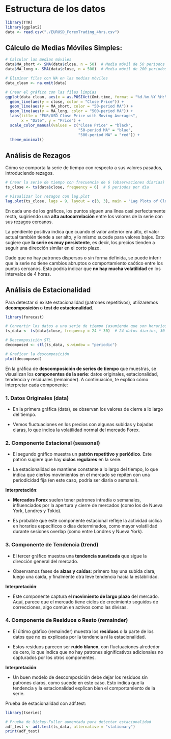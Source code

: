 # Estructura de los datos {#intro}

```r
library(TTR)
library(ggplot2)
data <- read.csv("./EURUSD_ForexTrading_4hrs.csv")
```

## Cálculo de Medias Móviles Simples:

```r
# Calcular las medias móviles
data$MA_short <- SMA(data$close, n = 50)  # Media móvil de 50 periodos
data$MA_long <- SMA(data$close, n = 500)  # Media móvil de 200 periodos
```

```r
# Eliminar filas con NA en las medias móviles
data_clean <- na.omit(data)

# Crear el gráfico con las filas limpias
ggplot(data_clean, aes(x = as.POSIXct(Gmt.time, format = "%d.%m.%Y %H:%M:%S"))) +
  geom_line(aes(y = close, color = "Close Price")) +
  geom_line(aes(y = MA_short, color = "50-period MA")) +
  geom_line(aes(y = MA_long, color = "500-period MA")) +
  labs(title = "EUR/USD Close Price with Moving Averages",
       x = "Date", y = "Price") +
  scale_color_manual(values = c("Close Price" = "black", 
                                "50-period MA" = "blue", 
                                "500-period MA" = "red")) +
  theme_minimal()


```

##  Análisis de Rezagos

Cómo se comporta la serie de tiempo con respecto a sus valores pasados, introduciendo rezagos.

```r
# Crear la serie de tiempo con frecuencia de 6 (observaciones diarias)
ts_close <- ts(data$close, frequency = 6)  # 6 periodos por día
```

```r
# Visualizar los rezagos con lag.plot
lag.plot(ts_close, lags = 9, layout = c(3, 3), main = "Lag Plots of Close Prices (4-Hour Intervals)")

```

En cada uno de los gráficos, los puntos siguen una línea casi perfectamente recta, sugiriendo una **alta autocorrelación** entre los valores de la serie con sus rezagos cercanos.

La pendiente positiva indica que cuando el valor anterior era alto, el valor actual también tiende a ser alto, y lo mismo sucede para valores bajos. Esto sugiere que **la serie es muy persistente**, es decir, los precios tienden a seguir una dirección similar en el corto plazo.

Dado que no hay patrones dispersos o sin forma definida, se puede inferir que la serie no tiene cambios abruptos o comportamiento caótico entre los puntos cercanos. Esto podría indicar que **no hay mucha volatilidad** en los intervalos de 4 horas.

## Análisis de Estacionalidad

Para detectar si existe estacionalidad (patrones repetitivos), utilizaremos **decomposición** o **test de estacionalidad**.

```r
library(forecast)

# Convertir los datos a una serie de tiempo (asumiendo que son horarios)
ts_data <- ts(data$close, frequency = 24 * 30)  # 24 datos diarios, 30 días al mes

# Descomposición STL
decomposed <- stl(ts_data, s.window = "periodic")

# Graficar la descomposición
plot(decomposed)

```

En la gráfica de **descomposición de series de tiempo** que muestras, se visualizan los **componentes de la serie**: datos originales, estacionalidad, tendencia y residuales (remainder). A continuación, te explico cómo interpretar cada componente:

### 1. **Datos Originales (data)**

-   En la primera gráfica (data), se observan los valores de cierre a lo largo del tiempo.

-   Vemos fluctuaciones en los precios con algunas subidas y bajadas claras, lo que indica la volatilidad normal del mercado Forex.

### 2. **Componente Estacional (seasonal)**

-   El segundo gráfico muestra un **patrón repetitivo y periódico**. Este patrón sugiere que hay **ciclos regulares** en la serie.

-   La estacionalidad se mantiene constante a lo largo del tiempo, lo que indica que ciertos movimientos en el mercado se repiten con una periodicidad fija (en este caso, podría ser diaria o semanal).

**Interpretación**:

-   **Mercados Forex** suelen tener patrones intradía o semanales, influenciados por la apertura y cierre de mercados (como los de Nueva York, Londres y Tokio).

-   Es probable que este componente estacional refleje la actividad cíclica en horarios específicos o días determinados, como mayor volatilidad durante sesiones overlap (como entre Londres y Nueva York).

### 3. **Componente de Tendencia (trend)**

-   El tercer gráfico muestra una **tendencia suavizada** que sigue la dirección general del mercado.

-   Observamos fases de **alzas y caídas**: primero hay una subida clara, luego una caída, y finalmente otra leve tendencia hacia la estabilidad.

**Interpretación**:

-   Este componente captura el **movimiento de largo plazo** del mercado. Aquí, parece que el mercado tiene ciclos de crecimiento seguidos de correcciones, algo común en activos como las divisas.

### 4. **Componente de Residuos o Resto (remainder)**

-   El último gráfico (remainder) muestra los **residuos** o la parte de los datos que no es explicada por la tendencia ni la estacionalidad.

-   Estos residuos parecen ser **ruido blanco**, con fluctuaciones alrededor de cero, lo que indica que no hay patrones significativos adicionales no capturados por los otros componentes.

**Interpretación**:

-   Un buen modelo de descomposición debe dejar los residuos sin patrones claros, como sucede en este caso. Esto indica que la tendencia y la estacionalidad explican bien el comportamiento de la serie.

Prueba de estacionalidad con adf.test:

```r
library(tseries)

# Prueba de Dickey-Fuller aumentada para detectar estacionalidad
adf_test <- adf.test(ts_data, alternative = "stationary")
print(adf_test)

```
